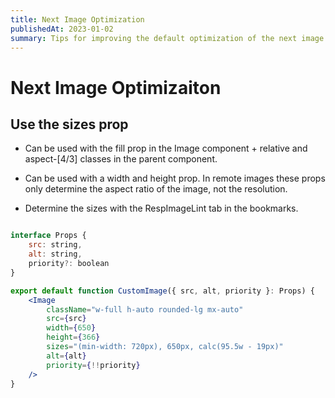 ```yaml
---
title: Next Image Optimization
publishedAt: 2023-01-02
summary: Tips for improving the default optimization of the next image component
---
```


# Next Image Optimizaiton

## Use the sizes prop

- Can be used with the fill prop in the Image component + relative and aspect-[4/3] classes in the parent component.

- Can be used with a width and height prop. In remote images these props only determine the aspect ratio of the image, not the resolution.

- Determine the sizes with the RespImageLint tab in the bookmarks.

```jsx

interface Props {
    src: string,
    alt: string,
    priority?: boolean
}

export default function CustomImage({ src, alt, priority }: Props) {
    <Image
        className="w-full h-auto rounded-lg mx-auto"
        src={src}
        width={650}
        height={366}
        sizes="(min-width: 720px), 650px, calc(95.5w - 19px)"
        alt={alt}
        priority={!!priority}
    />
}

```
